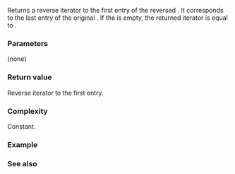 {{cpp/utility/basic_stacktrace/title|rbegin|crbegin}}
{{cpp/utility/basic_stacktrace/navbar}}
{{dcl begin}}
{{dcl | num=1 | since=c++23 |
const_reverse_iterator rbegin()  const noexcept;
}}
{{dcl | num=2 | since=c++23 |
const_reverse_iterator crbegin() const noexcept;
}}
{{dcl end}}

Returns a reverse iterator to the first entry of the reversed {{tt|basic_stacktrace}}. It corresponds to the last entry of the original {{tt|basic_stacktrace}}. If the {{tt|basic_stacktrace}} is empty, the returned iterator is equal to {{lc|rend()}}.

{{image|range-rbegin-rend.svg}}

===Parameters===
(none)

===Return value===
Reverse iterator to the first entry.

===Complexity===
Constant.

===Example===
{{cpp/utility/basic_stacktrace/begin/example|r}}

===See also===
{{dsc begin}}
{{dsc inc | cpp/utility/basic_stacktrace/dsc rend}}
{{dsc end}}

{{langlinks|es|ja|ru|zh}}